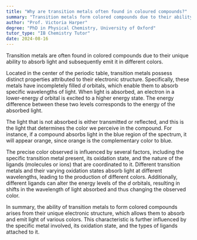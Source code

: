```yaml
---
title: "Why are transition metals often found in coloured compounds?"
summary: "Transition metals form colored compounds due to their ability to absorb light and re-emit it in various colors. This property is a result of their electronic structure."
author: "Prof. Victoria Harper"
degree: "PhD in Physical Chemistry, University of Oxford"
tutor_type: "IB Chemistry Tutor"
date: 2024-08-16
---
```


Transition metals are often found in colored compounds due to their unique ability to absorb light and subsequently emit it in different colors.

Located in the center of the periodic table, transition metals possess distinct properties attributed to their electronic structure. Specifically, these metals have incompletely filled $d$ orbitals, which enable them to absorb specific wavelengths of light. When light is absorbed, an electron in a lower-energy $d$ orbital is excited to a higher energy state. The energy difference between these two levels corresponds to the energy of the absorbed light.

The light that is not absorbed is either transmitted or reflected, and this is the light that determines the color we perceive in the compound. For instance, if a compound absorbs light in the blue region of the spectrum, it will appear orange, since orange is the complementary color to blue.

The precise color observed is influenced by several factors, including the specific transition metal present, its oxidation state, and the nature of the ligands (molecules or ions) that are coordinated to it. Different transition metals and their varying oxidation states absorb light at different wavelengths, leading to the production of different colors. Additionally, different ligands can alter the energy levels of the $d$ orbitals, resulting in shifts in the wavelength of light absorbed and thus changing the observed color.

In summary, the ability of transition metals to form colored compounds arises from their unique electronic structure, which allows them to absorb and emit light of various colors. This characteristic is further influenced by the specific metal involved, its oxidation state, and the types of ligands attached to it.
    